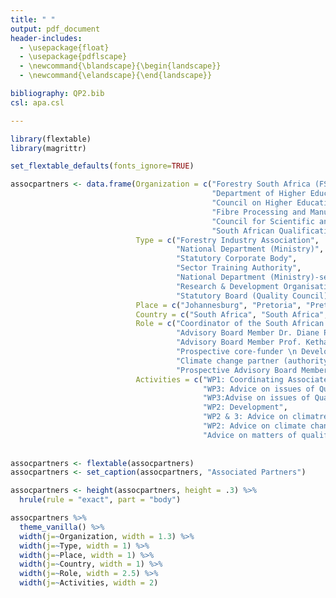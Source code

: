 ```yaml
---
title: " "
output: pdf_document
header-includes:
  - \usepackage{float}
  - \usepackage{pdflscape}
  - \newcommand{\blandscape}{\begin{landscape}}
  - \newcommand{\elandscape}{\end{landscape}}

bibliography: QP2.bib
csl: apa.csl

---
```


\blandscape

```r

library(flextable)
library(magrittr)

set_flextable_defaults(fonts_ignore=TRUE) 

assocpartners <- data.frame(Organization = c("Forestry South Africa (FSA)", 
                                             "Department of Higher Education, Science and Technology (DHEST)",
                                             "Council on Higher Education (CHE)", 
                                             "Fibre Processing and Manufacturing Sector Training Authority (FP&M SETA",                                                                                     "Department of Environment, Forestry, and Fisheries (DEFF)", 
                                             "Council for Scientific and Industrial Research                                                     (CSIR)", 
                                             "South African Qualifications Authority"),
                            Type = c("Forestry Industry Association", 
                                     "National Department (Ministry)", 
                                     "Statutory Corporate Body", 
                                     "Sector Training Authority", 
                                     "National Department (Ministry)-sector leader", 
                                     "Research & Development Organisation",                                            
                                     "Statutory Board (Quality Council)"),
                            Place = c("Johannesburg", "Pretoria", "Pretoria", "Johannesburg", "Pretoria", "Pretoria", "Pretoria"), 
                            Country = c("South Africa", "South Africa","South Africa","South Africa","South Africa","South Africa","South Africa"),
                            Role = c("Coordinator of the South African core-Partners \n Co-funder \n Dissemination partner \n Advisory Board member Dr. Ronald                                        – Director: Research & Protection",
                                     "Advisory Board Member Dr. Diane Parker, Deputy Director-General",
                                     "Advisory Board Member Prof. Kethamonie Naidoo, Director: Programme Accreditation", 
                                     "Prospective core-funder \n Development partner \n Advisory board member Mr. Johnny Modiba – General Manager: Quality                                            Assurance", 
                                     "Climate change partner (authority) \n Advisory Board Member Ms. Irene Mathabela, Deputy Director: Sector Capacity                                               Development", 
                                     "Prospective Advisory Board Member", "Prospective Board Member"),
                            Activities = c("WP1: Coordinating Associate Partners participation \n WP4: Dissemination", 
                                           "WP3: Advice on issues of Quality", 
                                           "WP3:Advise on issues of Quality Promotion & assurance", 
                                           "WP2: Development", 
                                           "WP2 & 3: Advice on climatre-smart forestry curricula quality; advice on matters of quality process management",
                                           "WP2: Advice on climate change issues to the climate-smart forestry curricula", 
                                           "Advice on matters of qualification registration"))
                        
                        
assocpartners <- flextable(assocpartners)
assocpartners <- set_caption(assocpartners, "Associated Partners")

assocpartners <- height(assocpartners, height = .3) %>% 
  hrule(rule = "exact", part = "body")  

assocpartners %>%  
  theme_vanilla() %>%
  width(j=~Organization, width = 1.3) %>%
  width(j=~Type, width = 1) %>%
  width(j=~Place, width = 1) %>%
  width(j=~Country, width = 1) %>%
  width(j=~Role, width = 2.5) %>%
  width(j=~Activities, width = 2)
```

\elandscape